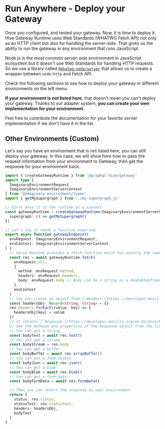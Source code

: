 # Run Anywhere - Deploy your Gateway


Once you configured, and tested your gateway. Now, it is time to deploy it. Hive Gateway Runtime
uses Web Standards (WHATWG Fetch API) not only as an HTTP client but also for handling the
server-side. That gives us the ability to run the gateway in any environment that runs JavaScript.

Node.js is the most common server-side environment in JavaScript ecosystem but it doesn't use Web
Standards for handling HTTP requests. So we use a library called
[`@whatwg-node/server`](https://github.com/ardatan/whatwg-node/tree/master/packages/server#whatwg-node-generic-server-adapter)
that allows us to create a wrapper between `node:http` and Fetch API.

<Callout>
Check the following sections to see how to deploy your gateway in different environments on the left menu.

**If your environment is not listed here**, that doesn't mean you can't deploy your gateway. Thanks
to our adapter system, **you can create your own implementation for your environment**.

Feel free to contribute the documentation for your favorite server implementation if we don't have
it in the list.

</Callout>

## Other Environments (Custom)

Let's say you have an environment that is not listed here, you can still deploy your gateway. In
this case, we will show here how to pass the request information from your environment to Gateway,
then get the response for your environment back.

```ts
import { createGatewayRuntime } from '@graphql-hive/gateway'
import type {
  ImaginaryEnvironmentRequest,
  ImaginaryEnvironmentServerContext
} from '@imaginary-environment/types'
import { getMySupergraph } from './my-supergraph.js'

// First pass it to the runtime as a context
const gatewayRuntime = createGatewayRuntime<ImaginaryEnvironmentServerContext>({
  supergraph: () => getMySupergraph()
})

// Let's say it needs a function exported
export async function gatewayEndpoint(
  envRequest: ImaginaryEnvironmentRequest,
  envContext: ImaginaryEnvironmentServerContext
) {
  // Serve Runtime provides a fetch function which has exactly the same signature with regular `fetch`
  const res = await gatewayRuntime.fetch(
    envRequest.url,
    {
      method: envRequest.method,
      headers: envRequest.headers,
      body: envRequest.body // Body can be a string or a ReadableStream or UInt8Array, see [BodyInit](https://developer.mozilla.org/en-US/docs/Web/API/BodyInit)
    },
    envContext
  )
  // You can create an object from [`Headers`](https://developer.mozilla.org/en-US/docs/Web/API/Headers) object
  const headersObj: Record<string, string> = {}
  res.headers.forEach((value, key) => {
    headersObj[key] = value
  })
  // It returns [`Response`](https://developer.mozilla.org/en-US/docs/Web/API/Response) object
  // See the methods and properties of the Response object from the link
  // You can get a string
  const bodyText = await res.text()
  // You can get a stream
  const bodyStream = res.body
  // You can get a buffer
  const bodyBuffer = await res.arrayBuffer()
  // You can get a JSON object
  const bodyJson = await res.json()
  // You can get a blob
  const bodyBlob = await res.blob()
  // You can get a form data
  const bodyFormData = await res.formData()

  // Then you can return the response to your environment
  return {
    status: res.status,
    statusText: res.statusText,
    headers: headersObj,
    bodyText
  }
}
```
